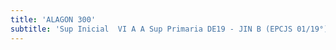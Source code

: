 ```yaml
---
title: 'ALAGON 300'
subtitle: 'Sup Inicial  VI A A Sup Primaria DE19 - JIN B (EPCJS 01/19°) HOMERO MANZI - EPC N° 01 MARIA SILVENTI DE AMATO - ESC. DE MUSICA N° 12'
---
```


#
